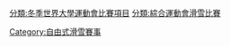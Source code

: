 [[Category:自由式滑雪賽事|Category:自由式滑雪賽事]]
[[分類:冬季世界大學運動會比賽項目|分類:冬季世界大學運動會比賽項目]]
[[分類:綜合運動會滑雪比賽|分類:綜合運動會滑雪比賽]]
